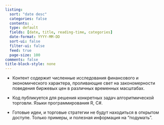 ---
listing:
  sort: "date desc"
  categories: false
  contents: .
  type: default
  fields: [date, title, reading-time, categories]
  date-format: YYYY-MM-DD
  sort-ui: false
  filter-ui: false
  feed: true
  page-size: 100
comments: false
title-block-style: none
---

* Контент
содержит численные исследования финансового и экономического характера, проливающие свет на закономерности поведения биржевых цен в различных временных масштабах.

* Код
публикуется для решения конкретных задач алгоритмической торговли. Языки программирования R, C#. 

* Готовые идеи, и торговые стратегии
не будут находиться в открытом доступе. Только примеры, и полезная информация на "подумать".